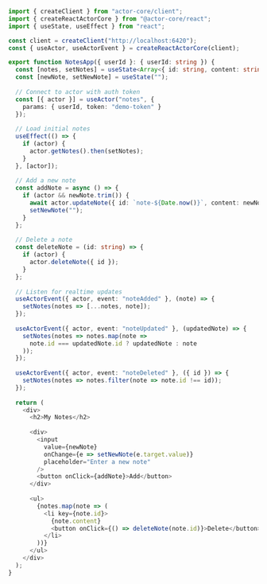 ```typescript
import { createClient } from "actor-core/client";
import { createReactActorCore } from "@actor-core/react";
import { useState, useEffect } from "react";

const client = createClient("http://localhost:6420");
const { useActor, useActorEvent } = createReactActorCore(client);

export function NotesApp({ userId }: { userId: string }) {
  const [notes, setNotes] = useState<Array<{ id: string, content: string }>>([]);
  const [newNote, setNewNote] = useState("");
  
  // Connect to actor with auth token
  const [{ actor }] = useActor("notes", { 
    params: { userId, token: "demo-token" }
  });
  
  // Load initial notes
  useEffect(() => {
    if (actor) {
      actor.getNotes().then(setNotes);
    }
  }, [actor]);
  
  // Add a new note
  const addNote = async () => {
    if (actor && newNote.trim()) {
      await actor.updateNote({ id: `note-${Date.now()}`, content: newNote });
      setNewNote("");
    }
  };
  
  // Delete a note
  const deleteNote = (id: string) => {
    if (actor) {
      actor.deleteNote({ id });
    }
  };
  
  // Listen for realtime updates
  useActorEvent({ actor, event: "noteAdded" }, (note) => {
    setNotes(notes => [...notes, note]);
  });
  
  useActorEvent({ actor, event: "noteUpdated" }, (updatedNote) => {
    setNotes(notes => notes.map(note => 
      note.id === updatedNote.id ? updatedNote : note
    ));
  });
  
  useActorEvent({ actor, event: "noteDeleted" }, ({ id }) => {
    setNotes(notes => notes.filter(note => note.id !== id));
  });
  
  return (
    <div>
      <h2>My Notes</h2>
      
      <div>
        <input 
          value={newNote}
          onChange={e => setNewNote(e.target.value)}
          placeholder="Enter a new note"
        />
        <button onClick={addNote}>Add</button>
      </div>
      
      <ul>
        {notes.map(note => (
          <li key={note.id}>
            {note.content}
            <button onClick={() => deleteNote(note.id)}>Delete</button>
          </li>
        ))}
      </ul>
    </div>
  );
}
```
